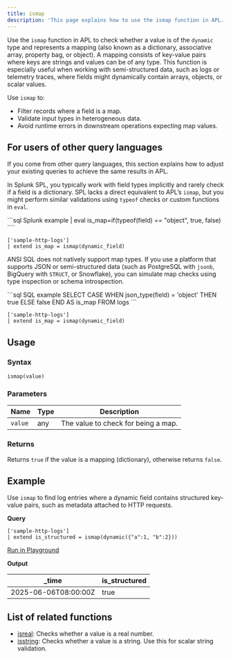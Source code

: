 ```yaml
---
title: ismap
description: 'This page explains how to use the ismap function in APL.'
---
```


Use the `ismap` function in APL to check whether a value is of the `dynamic` type and represents a mapping (also known as a dictionary, associative array, property bag, or object). A mapping consists of key-value pairs where keys are strings and values can be of any type. This function is especially useful when working with semi-structured data, such as logs or telemetry traces, where fields might dynamically contain arrays, objects, or scalar values.

Use `ismap` to:

- Filter records where a field is a map.
- Validate input types in heterogeneous data.
- Avoid runtime errors in downstream operations expecting map values.

## For users of other query languages

If you come from other query languages, this section explains how to adjust your existing queries to achieve the same results in APL.

<AccordionGroup>
<Accordion title="Splunk SPL users">

In Splunk SPL, you typically work with field types implicitly and rarely check if a field is a dictionary. SPL lacks a direct equivalent to APL’s `ismap`, but you might perform similar validations using `typeof` checks or custom functions in `eval`.

<CodeGroup>
```sql Splunk example
| eval is_map=if(typeof(field) == "object", true, false)
````

```kusto APL equivalent
['sample-http-logs']
| extend is_map = ismap(dynamic_field)
```

</CodeGroup>

</Accordion>
<Accordion title="ANSI SQL users">

ANSI SQL does not natively support map types. If you use a platform that supports JSON or semi-structured data (such as PostgreSQL with `jsonb`, BigQuery with `STRUCT`, or Snowflake), you can simulate map checks using type inspection or schema introspection.

<CodeGroup>
```sql SQL example
SELECT
  CASE
    WHEN json_type(field) = 'object' THEN true
    ELSE false
  END AS is_map
FROM logs
```

```kusto APL equivalent
['sample-http-logs']
| extend is_map = ismap(dynamic_field)
```

</CodeGroup>

</Accordion>
</AccordionGroup>

## Usage

### Syntax

```kusto
ismap(value)
```

### Parameters

| Name    | Type      | Description                         |
| ------- | --------- | ----------------------------------- |
| `value` | any | The value to check for being a map. |

### Returns

Returns `true` if the value is a mapping (dictionary), otherwise returns `false`.

## Example

Use `ismap` to find log entries where a dynamic field contains structured key-value pairs, such as metadata attached to HTTP requests.

**Query**

```kusto
['sample-http-logs']
| extend is_structured = ismap(dynamic({"a":1, "b":2}))
```

[Run in Playground](https://play.axiom.co/axiom-play-qf1k/query?initForm=%7B%22apl%22%3A%22%5B'sample-http-logs'%5D%20%7C%20extend%20is_structured%20%3D%20ismap(dynamic(%7B'a'%3A1%2C%20'b'%3A2%7D))%22%7D)

**Output**

| _time               | is_structured |
| -------------------- | -------------- |
| 2025-06-06T08:00:00Z | true           |

## List of related functions

- [isreal](/apl/scalar-functions/type-functions/ismap): Checks whether a value is a real number.
- [isstring](/apl/scalar-functions/type-functions/isstring): Checks whether a value is a string. Use this for scalar string validation.
